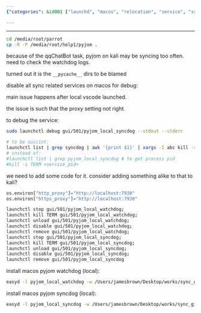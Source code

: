 ```yaml
---
{"categories": &id001 ["launchd", "macos", "relocation", "service", "system manage"], "category": "Troubleshooting", "date": "2022-08-11 06:41:13", "description": "This article provides a step-by-step guide on how to troubleshoot and fix issues related to pyjom's location on macOS. It covers the process of disabling sync-related services, installing pyjom watchdog and syncdog services locally, and offers solutions for common problems encountered during this process.", "tags": *id001, "title": "Copy Symlink Itself To Change Pyjom'S Location, Install Easyd Services For Macos Local Pyjom Watchdog"}

---
```


------

```bash
cd /media/root/parrot
cp -R -P /media/root/help1/pyjom .

```

because of the qqChatBot task, pyjom on kali may be syncing too often. need to check the watchdog logs.

turned out it is the `__pycache__` dirs to be blamed

disable all sync related services on macos for debug:

main issue happens after local vscode launched.

the issue is such that the proxy setting not right.

to debug the service:

```bash
sudo launchctl debug gui/501/pyjom_local_syncdog --stdout --stderr

```

```bash
# to be succint:
launchctl list | grep syncdog | awk '{print $1}' | xargs -I abc kill -s TERM abc
# instead of:
#launchctl list | grep pyjom_local_syncdog # to get process pid
#kill -s TERM <service_pid>

```

we need to add some code for it. consider adding something alike to that to kali?

```python
os.environ["http_proxy"]="http://localhost:7930"
os.environ["https_proxy"]="http://localhost:7930"

```

```bash
launchctl stop gui/501/pyjom_local_watchdog;
launchctl kill TERM gui/501/pyjom_local_watchdog;
launchctl unload gui/501/pyjom_local_watchdog;
launchctl disable gui/501/pyjom_local_watchdog;
launchctl remove gui/501/pyjom_local_watchdog;
launchctl stop gui/501/pyjom_local_syncdog;
launchctl kill TERM gui/501/pyjom_local_syncdog;
launchctl unload gui/501/pyjom_local_syncdog;
launchctl disable gui/501/pyjom_local_syncdog;
launchctl remove gui/501/pyjom_local_syncdog

```

install macos pyjom watchdog (local):

```bash
easyd -l pyjom_local_watchdog -w /Users/jamesbrown/Desktop/works/sync_git_repos -- /usr/bin/python3 /Users/jamesbrown/Desktop/works/sync_git_repos/watchdog_macos.py

```

install macos pyjom syncdog (local):

```bash
easyd -l pyjom_local_syncdog -w /Users/jamesbrown/Desktop/works/sync_git_repos -- /usr/bin/python3 /Users/jamesbrown/Desktop/works/sync_git_repos/syncdog_macos.py

```

